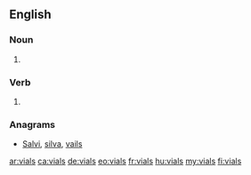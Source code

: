==English==

===Noun===
{{head|en|noun plural form}}

# {{plural of|vial|lang=en}}

===Verb===
{{head|en|verb form}}

# {{en-third-person singular of|vial}}

===Anagrams===
* [[Salvi#English|Salvi]], [[silva#English|silva]], [[vails#English|vails]]

[[ar:vials]]
[[ca:vials]]
[[de:vials]]
[[eo:vials]]
[[fr:vials]]
[[hu:vials]]
[[my:vials]]
[[fi:vials]]